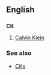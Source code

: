 ==English==
==={{initialism}}===
'''CK'''<!--trademark status?-->

#[[w:Calvin Klein|Calvin Klein]]

===See also===
*[[CKs]]